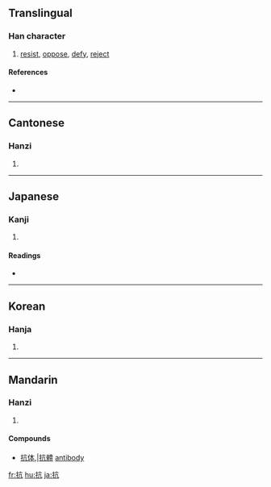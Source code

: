 ==Translingual==

===Han character===
{{Han char|rn=64|rad=手|as=04|sn=7|four=5001<sub>7</sub>|canj=手卜竹弓 (QYHN)}}

# [[resist]], [[oppose]], [[defy]], [[reject]]

====References====
* {{Han ref|kx=0422.020|dkj=11889|dj=0769.020|hdz=31843.040|uh=6297|ud=25239|bh=A7DC|bd=42972}}

----

==Cantonese==

===Hanzi===
{{yue-hanzi|jyut=|y=kong3}}

# {{defn|Cantonese}}

----

==Japanese==

===Kanji===
{{ja-kanji|grade=c|rs=手04}}

# {{defn|Japanese}}

====Readings====
* {{ja-readings|on=[[こう]] (kō)|kun=[[あらがう]] (aragau), [[ふせぐ]] (fusegu)}}

----

==Korean==

===Hanja===
{{ko-hanja|hangeul=항|eumhun=|rv=hang|mr=hang|y=hang}}

# {{defn|Korean}}

----

==Mandarin==

===Hanzi===
{{cmn-hanzi|pin=[[kàng]] ([[kang4]])|wg=k'ang<sup>4</sup>}}

# {{defn|Mandarin}}

====Compounds====
* [[抗体]],|[[抗體]] [[antibody]]

[[fr:抗]]
[[hu:抗]]
[[ja:抗]]
